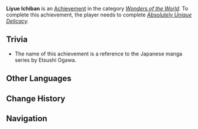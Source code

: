 {{Achievement Infobox
|title        = 
|id           = 84530
|order id     = 4054
|category     = Wonders of the World
|description  = Heal [[Tang Wen]] with some delicious dishes.
|requirements = Complete ''[[Absolutely Unique Delicacy]].''
|primogems    = 5
|tracking     = 
|hidden       = 1
|type         = Commission
}}
'''Liyue Ichiban''' is an [[Achievement]] in the category ''[[Wonders of the World]]''. To complete this achievement, the player needs to complete ''[[Absolutely Unique Delicacy]].''

==Trivia==
*The name of this achievement is a reference to the Japanese manga series {{w|Chūka Ichiban!}} by Etsushi Ogawa.

<!--
==Video Guides==
{{EVT
|video1   = 
|caption1 = 
}}
-->
==Other Languages==
{{Other Languages|default_hidden=1
|en      = Liyue Ichiban
|zhs     = 璃月一番
|zhs_rm  = Líyuè Yīfān
|zht     = 璃月一番
|zht_rm  = Líyuè Yīfān
<!-- |zh_tl   = Liyue Ichiban -->
|ja      = 璃月一番
|ja_rm   = Riiyue Ichiban
|ko      = 리월 최고
|ko_rm   = 
|es      = Liyue Ichiban
|fr      = Liyue Ichiban
|ru      = Ли Юэ итибан
|th      = Liyue Ichiban
|vi      = Liyue Ichiban
|de      = Liyue, die Nummer eins
|id      = Yang Terbaik dari Liyue
|pt      = Liyue Ichiban
-->
}}

==Change History==
{{Change History|2.0}}
<!--
==References==
{{Reflist}}
-->
==Navigation==
{{Achievement Navbox|Wonders of the World|Commission}}